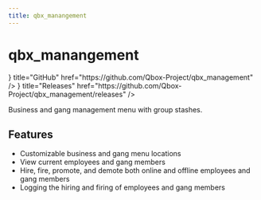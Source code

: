 ```yaml
---
title: qbx_manangement
---
```



# qbx_manangement

<Cards>
  <Card icon={<IconBrandGithub />} title="GitHub" href="https://github.com/Qbox-Project/qbx_management" />
  <Card icon={<IconTag />} title="Releases" href="https://github.com/Qbox-Project/qbx_management/releases" />
</Cards>

Business and gang management menu with group stashes.

## Features

- Customizable business and gang menu locations
- View current employees and gang members
- Hire, fire, promote, and demote both online and offline employees and gang members
- Logging the hiring and firing of employees and gang members
